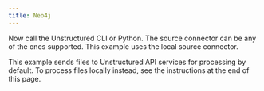 ```yaml
---
title: Neo4j
---
```



<NewDocument />


<SharedNeo4j />

Now call the Unstructured CLI or Python. The source connector can be any of the ones supported. This example uses the local source connector.

This example sends files to Unstructured API services for processing by default. To process files locally instead, see the instructions at the end of this page.


<CodeGroup>
  <Neo4jAPISh />
  <Neo4jAPIPyV2 />
</CodeGroup>


<SharedPartitionByAPIOSS/>
